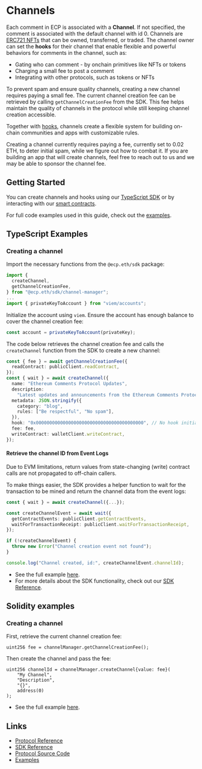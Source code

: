 # Channels

Each comment in ECP is associated with a **Channel**. If not specified, the comment is associated with the default channel with id 0.
Channels are [ERC721 NFTs](https://eips.ethereum.org/EIPS/eip-721) that can be owned, transferred, or traded.
The channel owner can set the **hooks** for their channel that enable flexible and powerful behaviors for comments in the channel, such as:

- Gating who can comment - by onchain primitives like NFTs or tokens
- Charging a small fee to post a comment
- Integrating with other protocols, such as tokens or NFTs

To prevent spam and ensure quality channels, creating a new channel requires paying a small fee. The current channel creation fee can be retrieved by calling `getChannelCreationFee` from the SDK. This fee helps maintain the quality of channels in the protocol while still keeping channel creation accessible.

Together with [hooks](/hooks), channels create a flexible system for building on-chain communities and apps with customizable rules.

Creating a channel currently requires paying a fee, currently set to 0.02 ETH, to deter initial spam, while we figure out how to combat it. If you are building an app that will create channels, feel free to reach out to us and we may be able to sponsor the channel fee.

## Getting Started

You can create channels and hooks using our [TypeScript SDK](/sdk-reference) or by interacting with our [smart contracts](/contracts).

For full code examples used in this guide, check out the [examples](https://github.com/ecp-eth/comments-monorepo/tree/main/examples/channels-and-hooks).

## TypeScript Examples

### Creating a channel

Import the necessary functions from the `@ecp.eth/sdk` package:

```typescript
import {
  createChannel,
  getChannelCreationFee,
} from "@ecp.eth/sdk/channel-manager";
...
import { privateKeyToAccount } from "viem/accounts";
```

Initialize the account using `viem`. Ensure the account has enough balance to cover the channel creation fee:

```typescript
const account = privateKeyToAccount(privateKey);
```

The code below retrieves the channel creation fee and
calls the `createChannel` function from the SDK to create a new channel:

```typescript
const { fee } = await getChannelCreationFee({
  readContract: publicClient.readContract,
});
const { wait } = await createChannel({
  name: "Ethereum Comments Protocol Updates",
  description:
    "Latest updates and announcements from the Ethereum Comments Protocol",
  metadata: JSON.stringify({
    category: "blog",
    rules: ["Be respectful", "No spam"],
  }),
  hook: "0x0000000000000000000000000000000000000000", // No hook initially
  fee: fee,
  writeContract: walletClient.writeContract,
});
```

#### Retrieve the channel ID from Event Logs

Due to EVM limitations, return values from state-changing (write) contract calls are not propagated to off-chain callers.

To make things easier, the SDK provides a helper function to wait for the transaction to be mined and return the channel data from the event logs:

```typescript
const { wait } = await createChannel({...});

const createChannelEvent = await wait({
  getContractEvents: publicClient.getContractEvents,
  waitForTransactionReceipt: publicClient.waitForTransactionReceipt,
});

if (!createChannelEvent) {
  throw new Error("Channel creation event not found");
}

console.log("Channel created, id:", createChannelEvent.channelId);
```

- See the full example [here](https://github.com/ecp-eth/comments-monorepo/tree/main/examples/channels-and-hooks/typescript/create-channel.ts).
- For more details about the SDK functionality, check out our [SDK Reference](/sdk-reference).

## Solidity examples

### Creating a channel

First, retrieve the current channel creation fee:

```solidity
uint256 fee = channelManager.getChannelCreationFee();
```

Then create the channel and pass the fee:

```solidity
uint256 channelId = channelManager.createChannel{value: fee}(
    "My Channel",
    "Description",
    "{}",
    address(0)
);
```

- See the full example [here](https://github.com/ecp-eth/comments-monorepo/tree/main/examples/channels-and-hooks/solidity/CreateChannel.s.sol).

## Links

- [Protocol Reference](/protocol-reference)
- [SDK Reference](/sdk-reference)
- [Protocol Source Code](https://github.com/ecp-eth/comments-monorepo/tree/main/packages/protocol)
- [Examples](https://github.com/ecp-eth/comments-monorepo/tree/main/examples/channels-and-hooks)
